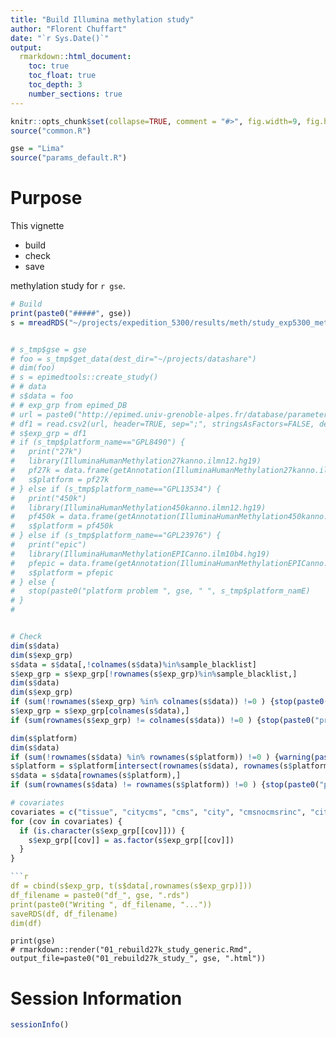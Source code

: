 ```yaml
---
title: "Build Illumina methylation study"
author: "Florent Chuffart"
date: "`r Sys.Date()`"
output: 
  rmarkdown::html_document:
    toc: true
    toc_float: true
    toc_depth: 3
    number_sections: true
---
```



```r
knitr::opts_chunk$set(collapse=TRUE, comment = "#>", fig.width=9, fig.height=6, eval=TRUE, echo=FALSE, results="hide")
source("common.R")
```

```r
gse = "Lima"
source("params_default.R")
```


# Purpose

This vignette 

- build
- check
- save 

methylation study for `r gse`.

```r
# Build
print(paste0("#####", gse))
s = mreadRDS("~/projects/expedition_5300/results/meth/study_exp5300_meth_blood_convoluted.rds")


# s_tmp$gse = gse
# foo = s_tmp$get_data(dest_dir="~/projects/datashare")
# dim(foo)
# s = epimedtools::create_study()
# # data
# s$data = foo
# # exp_grp from epimed_DB
# url = paste0("http://epimed.univ-grenoble-alpes.fr/database/parameters/",gse)
# df1 = read.csv2(url, header=TRUE, sep=";", stringsAsFactors=FALSE, dec=".", na.strings="", row.names=1)
# s$exp_grp = df1
# if (s_tmp$platform_name=="GPL8490") {
#   print("27k")
#   library(IlluminaHumanMethylation27kanno.ilmn12.hg19)
#   pf27k = data.frame(getAnnotation(IlluminaHumanMethylation27kanno.ilmn12.hg19))
#   s$platform = pf27k
# } else if (s_tmp$platform_name=="GPL13534") {
#   print("450k")
#   library(IlluminaHumanMethylation450kanno.ilmn12.hg19)
#   pf450k = data.frame(getAnnotation(IlluminaHumanMethylation450kanno.ilmn12.hg19))
#   s$platform = pf450k
# } else if (s_tmp$platform_name=="GPL23976") {
#   print("epic")
#   library(IlluminaHumanMethylationEPICanno.ilm10b4.hg19)
#   pfepic = data.frame(getAnnotation(IlluminaHumanMethylationEPICanno.ilm10b4.hg19))
#   s$platform = pfepic
# } else {
#   stop(paste0("platform problem ", gse, " ", s_tmp$platform_namE)
# }
#


# Check
dim(s$data)
dim(s$exp_grp)
s$data = s$data[,!colnames(s$data)%in%sample_blacklist]
s$exp_grp = s$exp_grp[!rownames(s$exp_grp)%in%sample_blacklist,]
dim(s$data)
dim(s$exp_grp)
if (sum(!rownames(s$exp_grp) %in% colnames(s$data)) !=0 ) {stop(paste0("problem exp_grp names ", gse))}
s$exp_grp = s$exp_grp[colnames(s$data),]
if (sum(rownames(s$exp_grp) != colnames(s$data)) !=0 ) {stop(paste0("problem exp_grp names ", gse))}

dim(s$platform)
dim(s$data)
if (sum(!rownames(s$data) %in% rownames(s$platform)) !=0 ) {warning(paste0("problem pf names ", gse))}
s$platform = s$platform[intersect(rownames(s$data), rownames(s$platform)),]
s$data = s$data[rownames(s$platform),]
if (sum(rownames(s$data) != rownames(s$platform)) !=0 ) {stop(paste0("problem pf names ", gse))}

# covariates
covariates = c("tissue", "citycms", "cms", "city", "cmsnocmsrinc", "citynocms", "cmslimactrl")
for (cov in covariates) {
  if (is.character(s$exp_grp[[cov]])) {
    s$exp_grp[[cov]] = as.factor(s$exp_grp[[cov]])
  }
}

```r
df = cbind(s$exp_grp, t(s$data[,rownames(s$exp_grp)]))
df_filename = paste0("df_", gse, ".rds")
print(paste0("Writing ", df_filename, "..."))
saveRDS(df, df_filename)
dim(df)
```

```
print(gse)
# rmarkdown::render("01_rebuild27k_study_generic.Rmd", output_file=paste0("01_rebuild27k_study_", gse, ".html"))
```

# Session Information

```r
sessionInfo()
```

